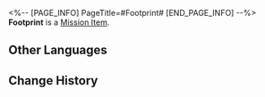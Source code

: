 <%-- [PAGE_INFO]
PageTitle=#Footprint#
[END_PAGE_INFO] --%>
{{Item Infobox
|id          = 140137
|image       = Item Footprint.png
|type        = Mission Item
|invCategory = Missions
|rarity      = 3
|effect      = 
|description = Arlan used too much force during combat and left a footprint on the floor tile.
}}
{{Description|''"We Security Department should use this as our insignia next year!"''}}
'''Footprint''' is a [[Mission Item]].

==Other Languages==
{{Other Languages
|en   = Footprint
|zhs  = 脚印
|zht  = 腳印
|ja   = 足跡
|ko   = 발자국
|es   = Huella de Arlan
|fr   = Empreinte de pas
|ru   = След
|th   = รอยเท้า
|vi   = Dấu Chân
|de   = Fußabdruck
|id   = Jejak Kaki
|pt   = Pegada
}}

==Change History==
{{Change History|1.0}}